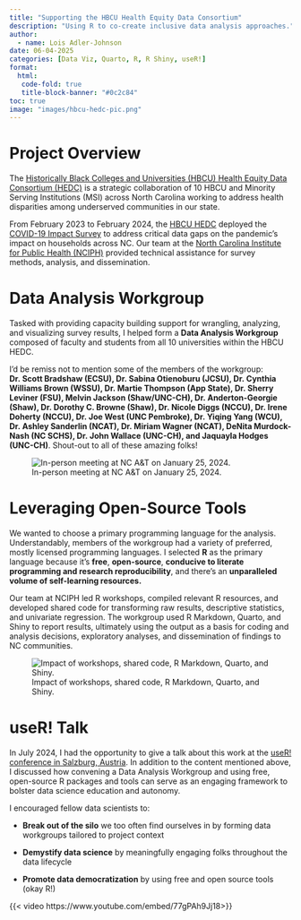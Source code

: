 ```yaml
---
title: "Supporting the HBCU Health Equity Data Consortium"
description: "Using R to co-create inclusive data analysis approaches."
author:
  - name: Lois Adler-Johnson
date: 06-04-2025
categories: [Data Viz, Quarto, R, R Shiny, useR!]
format: 
  html:
   code-fold: true
   title-block-banner: "#0c2c84"
toc: true
image: "images/hbcu-hedc-pic.png"
---
```


# Project Overview

The [Historically Black Colleges and Universities (HBCU) Health Equity Data Consortium (HEDC)](https://hbcuhedcconsortium.org/) is a strategic collaboration of 10 HBCU and Minority Serving Institutions (MSI) across North Carolina working to address health disparities among underserved communities in our state.

From February 2023 to February 2024, the [HBCU HEDC](https://hbcuhedcconsortium.org/) deployed the [COVID-19 Impact Survey](https://hbcuhedcconsortium.org/sample-page/) to address critical data gaps on the pandemic’s impact on households across NC. Our team at the [North Carolina Institute for Public Health (NCIPH)](https://sph.unc.edu/hbcu-health-equity-data-consortium/) provided technical assistance for survey methods, analysis, and dissemination.

# Data Analysis Workgroup

Tasked with providing capacity building support for wrangling, analyzing, and visualizing survey results, I helped form a **Data Analysis Workgroup** composed of faculty and students from all 10 universities within the HBCU HEDC.

I'd be remiss not to mention some of the members of the workgroup: **Dr. Scott Bradshaw (ECSU), Dr. Sabina Otienoburu (JCSU), Dr. Cynthia Williams Brown (WSSU), Dr. Martie Thompson (App State), Dr. Sherry Leviner (FSU), Melvin Jackson (Shaw/UNC-CH), Dr. Anderton-Georgie (Shaw), Dr. Dorothy C. Browne (Shaw), Dr. Nicole Diggs (NCCU), Dr. Irene Doherty (NCCU), Dr. Joe West (UNC Pembroke), Dr. Yiqing Yang (WCU), Dr. Ashley Sanderlin (NCAT), Dr. Miriam Wagner (NCAT), DeNita Murdock-Nash (NC SCHS), Dr. John Wallace (UNC-CH), and Jaquayla Hodges (UNC-CH)**. Shout-out to all of these amazing folks!

![In-person meeting at NC A&T on January 25, 2024.](images/hbcu-hedc-pic.png){fig-alt="Members of the consortium gathered at in-person meeting."}

# Leveraging Open-Source Tools

We wanted to choose a primary programming language for the analysis. Understandably, members of the workgroup had a variety of preferred, mostly licensed programming languages. I selected **R** as the primary language because it's **free**, **open-source**, **conducive to literate programming and research reproducibility**, and there's an **unparalleled volume of self-learning resources.**

Our team at NCIPH led R workshops, compiled relevant R resources, and developed shared code for transforming raw results, descriptive statistics, and univariate regression. The workgroup used R Markdown, Quarto, and Shiny to report results, ultimately using the output as a basis for coding and analysis decisions, exploratory analyses, and dissemination of findings to NC communities.

![Impact of workshops, shared code, R Markdown, Quarto, and Shiny.](images/impact.svg){fig-alt="The impacts of generating shared code and training, which includes: transforming raw results, generating descriptive statistics, and conducting univariate regression. The impacts of using R Markdown Quarto and Shiny, which include making coding & analysis decisions, brainstorming exploratory analyses, and disseminating key findings." fig-align="center"}

# useR! Talk

In July 2024, I had the opportunity to give a talk about this work at the [useR! conference in Salzburg, Austria](https://user2024.r-project.org/). In addition to the content mentioned above, I discussed how convening a Data Analysis Workgroup and using free, open-source R packages and tools can serve as an engaging framework to bolster data science education and autonomy.

I encouraged fellow data scientists to:

-   **Break out of the silo** we too often find ourselves in by forming data workgroups tailored to project context

-   **Demystify data science** by meaningfully engaging folks throughout the data lifecycle

-   **Promote data democratization** by using free and open source tools (okay R!)

{{< video https://www.youtube.com/embed/77gPAh9Jj18>}}
